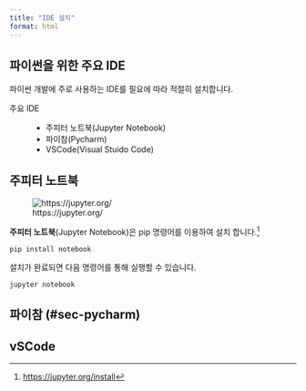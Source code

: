 ```yaml
---
title: "IDE 설치"
format: html
---
```


## 파이썬을 위한 주요 IDE {#sec-python-ide}

파이썬 개발에 주로 사용하는 IDE를 필요에 따라 적절히 설치합니다.

주요 IDE

:   -   주피터 노트북(Jupyter Notebook)
    -   파이참(Pycharm)
    -   VSCode(Visual Stuido Code)

## 주피터 노트북 {#sec-jupyter-notebook}

![https://jupyter.org/](https://jupyter.org/assets/homepage/main-logo.svg)

**주피터 노트북**(Jupyter Notebook)은 pip 명령어를 이용하여 설치 합니다.[^install_jupyter]

[^install_jupyter]: [https://jupyter.org/install](https://jupyter.org/install){target="_blank"}

```
pip install notebook
```

설치가 완료되면 다음 명령어를 통해 실행할 수  있습니다.

```
jupyter notebook
```


## 파이참 (#sec-pycharm)

## vSCode {#sec-vscode}

